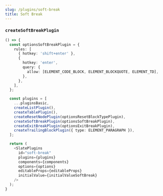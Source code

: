 ```yaml
---
slug: /plugins/soft-break
title: Soft Break
---
```


### `createSoftBreakPlugin`

```ts live
() => {
  const optionsSoftBreakPlugin = {
    rules: [
      { hotkey: 'shift+enter' },
      {
        hotkey: 'enter',
        query: {
          allow: [ELEMENT_CODE_BLOCK, ELEMENT_BLOCKQUOTE, ELEMENT_TD],
        },
      },
    ],
  };

  const plugins = [
    ...pluginsBasic,
    createListPlugin(),
    createTablePlugin(),
    createResetNodePlugin(optionsResetBlockTypePlugin),
    createSoftBreakPlugin(optionsSoftBreakPlugin),
    createExitBreakPlugin(optionsExitBreakPlugin),
    createTrailingBlockPlugin({ type: ELEMENT_PARAGRAPH }),
  ];

  return (
    <SlatePlugins
      id="soft-break"
      plugins={plugins}
      components={components}
      options={options}
      editableProps={editableProps}
      initialValue={initialValueSoftBreak}
    />
  );
}
```
